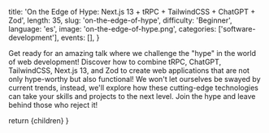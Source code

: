
  title: 'On the Edge of Hype: Next.js 13 + tRPC + TailwindCSS + ChatGPT + Zod',
  length: 35,
  slug: 'on-the-edge-of-hype',
  difficulty: 'Beginner',
  language: 'es',
  image: 'on-the-edge-of-hype.png',
  categories: ['software-development'],
  events: [],
}

Get ready for an amazing talk where we challenge the "hype" in the world of web development! Discover how to combine tRPC, ChatGPT, TailwindCSS, Next.js 13, and Zod to create web applications that are not only hype-worthy but also functional! We won't let ourselves be swayed by current trends, instead, we'll explore how these cutting-edge technologies can take your skills and projects to the next level. Join the hype and leave behind those who reject it!

  return <MdxLayout slug="on-the-edge-of-hype">{children}</MdxLayout>
}
